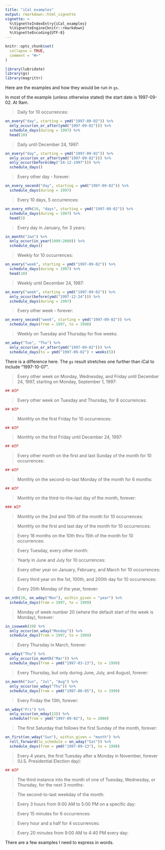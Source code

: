 ```yaml
---
title: "iCal examples"
output: rmarkdown::html_vignette
vignette: >
  %\VignetteIndexEntry{iCal_examples}
  %\VignetteEngine{knitr::rmarkdown}
  %\VignetteEncoding{UTF-8}
---
```


```r
knitr::opts_chunk$set(
  collapse = TRUE,
  comment = "#>"
)
```

```r
library(lubridate)
library(gs)
library(magrittr)
```

Here are the examples and how they would be run in `gs`.

In most of the example (unless otherwise stated) the start date is 1997-09-02.
At 9am.

> Daily for 10 occurrences:

```r
on_every("day", starting = ymd("1997-09-02")) %>% 
  only_occur(on_or_after(ymd("1997-09-02"))) %>% 
  schedule_days(during = 1997) %>% 
  head(10)
```

> Daily until December 24, 1997:

```r
on_every("day", starting = ymd("1997-09-02")) %>% 
  only_occur(on_or_after(ymd("1997-09-02"))) %>% 
  only_occur(before(dmy("24-12-1997"))) %>% 
  schedule_days() 
```

> Every other day - forever:

```r
on_every_second("day", starting = ymd("1997-09-02")) %>% 
  schedule_days(during = 1997)
```

> Every 10 days, 5 occurrences:

```r
on_every_nth(10, "days", starting = ymd("1997-09-02")) %>% 
  schedule_days(during = 1997) %>% 
  head(5)
```

> Every day in January, for 3 years:

```r
in_month("Jan") %>% 
  only_occur(in_year(1999:2000)) %>% 
  schedule_days()
```

> Weekly for 10 occurrences:

```r
on_every("week", starting = ymd("1997-09-02")) %>% 
  schedule_days(during = 1997) %>% 
  head(10)
```

> Weekly until December 24, 1997:

```r
on_every("week", starting = ymd("1997-09-02")) %>% 
  only_occur(before(ymd("1997-12-24"))) %>% 
  schedule_days(during = 1997)
```

> Every other week - forever:

```r
on_every_second("week", starting = ymd("1997-09-02")) %>% 
  schedule_days(from = 1997, to = 1998)
```

> Weekly on Tuesday and Thursday for five weeks:

```r
on_wday("Tue", "Thu") %>% 
  only_occur(on_or_after(ymd("1997-09-02"))) %>% 
  schedule_days(to = ymd("1997-09-02") + weeks(5))
```

There is a difference here. The `gs` result stretches one further than iCal to
include "1997-10-07".

> Every other week on Monday, Wednesday, and Friday until December
 24, 1997, starting on Monday, September 1, 1997:
 
```r
## WIP
```
 
 
> Every other week on Tuesday and Thursday, for 8 occurrences:

```r
## WIP
```


> Monthly on the first Friday for 10 occurrences:

```r
## WIP
```

> Monthly on the first Friday until December 24, 1997:

```r
## WIP
```

> Every other month on the first and last Sunday of the month for 10
 occurrences:
 
```r
## WIP
```
 
 
> Monthly on the second-to-last Monday of the month for 6 months:

```r
## WIP
```

> Monthly on the third-to-the-last day of the month, forever:

```r
### WIP
```

> Monthly on the 2nd and 15th of the month for 10 occurrences:

> Monthly on the first and last day of the month for 10 occurrences:

> Every 18 months on the 10th thru 15th of the month for 10
 occurrences:
 
> Every Tuesday, every other month:

> Yearly in June and July for 10 occurrences:

> Every other year on January, February, and March for 10
 occurrences:
 
 > Every third year on the 1st, 100th, and 200th day for 10
 occurrences:
 
 > Every 20th Monday of the year, forever:
 
```r
on_nth(20, on_wday("Mon"), within_given = "year") %>% 
  schedule_days(from = 1997, to = 1999)
```
 
 
 > Monday of week number 20 (where the default start of the week is
 Monday), forever:
 
```r
in_isoweek(20) %>% 
  only_occur(on_wday("Monday")) %>% 
  schedule_days(from = 1997, to = 1999)
```
 
> Every Thursday in March, forever:

```r
on_wday("Thu") %>% 
  only_occur(in_month("Mar")) %>% 
  schedule_days(from = ymd("1997-03-13"), to = 1999)
```

> Every Thursday, but only during June, July, and August, forever:

```r
in_month("Jun", "Jul", "Aug") %>% 
  only_occur(on_wday("Thu")) %>% 
  schedule_days(from = ymd("1997-06-05"), to = 1999)
```

> Every Friday the 13th, forever:

```r
on_wday("Fri") %>% 
  only_occur(on_mday(13)) %>% 
  schedule(from = ymd("1997-09-02"), to = 2000)
```

> The first Saturday that follows the first Sunday of the month,
 forever:
 
```r
on_first(on_wday("Sun"), within_given = "month") %>% 
  roll_forward(to_schedule = on_wday("Sat")) %>% 
  schedule_days(from = ymd("1997-09-13"), to = 1998)
```
 
> Every 4 years, the first Tuesday after a Monday in November,
 forever (U.S. Presidential Election day):
 
```r
## WIP
```
 
> The third instance into the month of one of Tuesday, Wednesday, or
 Thursday, for the next 3 months:
 
> The second-to-last weekday of the month:

> Every 3 hours from 9:00 AM to 5:00 PM on a specific day:

> Every 15 minutes for 6 occurrences:

> Every hour and a half for 4 occurrences:

> Every 20 minutes from 9:00 AM to 4:40 PM every day:

There are a few examples I need to express in words.
 
